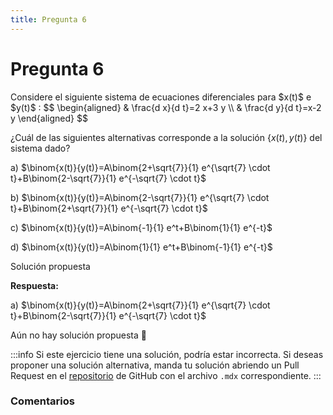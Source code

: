 ```yaml
---
title: Pregunta 6
---
```



# Pregunta 6

<div className="exercise">
Considere el siguiente sistema de ecuaciones diferenciales para $x(t)$ e $y(t)$ :
$$
\begin{aligned}
& \frac{d x}{d t}=2 x+3 y \\
& \frac{d y}{d t}=x-2 y
\end{aligned}
$$

¿Cuál de las siguientes alternativas corresponde a la solución $\{x(t), y(t)\}$ del sistema dado?

a) $\binom{x(t)}{y(t)}=A\binom{2+\sqrt{7}}{1} e^{\sqrt{7} \cdot t}+B\binom{2-\sqrt{7}}{1} e^{-\sqrt{7} \cdot t}$

b) $\binom{x(t)}{y(t)}=A\binom{2-\sqrt{7}}{1} e^{\sqrt{7} \cdot t}+B\binom{2+\sqrt{7}}{1} e^{-\sqrt{7} \cdot t}$

c) $\binom{x(t)}{y(t)}=A\binom{-1}{1} e^t+B\binom{1}{1} e^{-t}$

d) $\binom{x(t)}{y(t)}=A\binom{1}{1} e^t+B\binom{-1}{1} e^{-t}$
</div>

<MDXDetails>
<summary>Solución propuesta</summary>

<div className="exercise">

**Respuesta:**

a) $\binom{x(t)}{y(t)}=A\binom{2+\sqrt{7}}{1} e^{\sqrt{7} \cdot t}+B\binom{2-\sqrt{7}}{1} e^{-\sqrt{7} \cdot t}$

Aún no hay solución propuesta 🥲
</div>

:::info
Si este ejercicio tiene una solución, podría estar incorrecta. Si deseas proponer una solución alternativa, manda tu solución abriendo
un Pull Request en el [repositorio](https://github.com/crow-rojas/apuntes-fundamentals/pulls) de GitHub con el archivo
`.mdx` correspondiente.
:::

</MDXDetails>

### Comentarios

<Disqus
  url="https://crow-rojas.github.io/apuntes-fundamentals/docs/mathematics/differential-equations/exercises/2023-2/p06"
  identifier="docs/mathematics/differential-equations/exercises/2023-2/p06"
  title="2023-2 Ecuaciones Diferenciales - Pregunta 06"
/>
